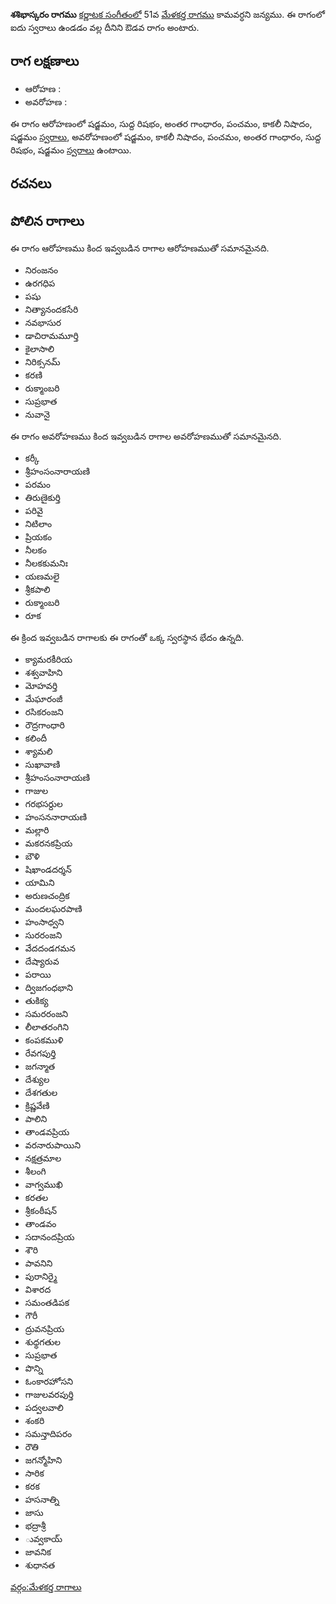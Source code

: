 {{Infobox ragam
	| name          	= శశిభాస్కరం
	| synonym	    	= 
	| mela          	= 
	| chakra        	= 
	| janaka        	= 
	| type          	= ఔడవ
	| arohanam      	= {{svaraC|S|R1|G3|P|N3|S'}} 
	| avarohanam    	= {{svaraC|S'|N3|P|G3|R1|S}}
	| jeeva         	=
	| chhaya        	=
	| nyasa         	=
	| vishesha      	= 
	| equivalent  		= 
}}
{{కర్ణాటక సంగీత రాగాలు}}
'''శశిభాస్కరం రాగము''' [[కర్ణాటక సంగీతం]]లో 51వ [[మేళకర్త రాగము]] కామవర్ధని జన్యము.  ఈ రాగంలో ఐదు స్వరాలు ఉండడం వల్ల దీనిని ఔడవ రాగం అంటారు.


==రాగ లక్షణాలు==


* ఆరోహణ : {{svaraC|S|R1|G3|P|N3|S'}} 
* అవరోహణ : {{svaraC|S'|N3|P|G3|R1|S}}

ఈ రాగం ఆరోహణంలో షడ్జమం, సుద్ద రిషభం, అంతర గాంధారం, పంచమం, కాకలీ నిషాదం, షడ్జమం [[స్వరాలు]], అవరోహణంలో షడ్జమం, కాకలీ నిషాదం, పంచమం, అంతర గాంధారం, సుద్ద రిషభం, షడ్జమం [[స్వరాలు]] ఉంటాయి.

==రచనలు==



==పోలిన రాగాలు==
ఈ రాగం ఆరోహణము కింద ఇవ్వబడిన రాగాల ఆరోహణముతో సమానమైనది.
* నిరంజనం
* ఉరగధిప
* పషు
* నిత్యానందకసేరి
* నవభాసుర
* డాచిరామమూర్తి
* కైలాసాలి
* నిరిక్సనమ్
* కరణి
* రుక్మాంబరి
* సుప్రభాత
* నువానై

ఈ రాగం అవరోహణము కింద ఇవ్వబడిన రాగాల అవరోహణముతో సమానమైనది.
* కర్కీ
* శ్రీహంసంనారాయణి
* పరమం
* తిరుణైకుర్తి
* పరివై
* నిటిలాం
* ప్రియకం
* నీలకం
* నీలకకుమనిః
* యణమలై
* శ్రీకపాలి
* రుక్మాంబరి
* రూక

ఈ క్రింద ఇవ్వబడిన రాగాలకు ఈ రాగంతో ఒక్క స్వరస్థాన భేదం ఉన్నది.
* క్యామరకీరియ
* శశ్వవాహిని
* మోహవర్తి
* మేఘారంజీ
* రసికరంజని
* రౌద్రగాంధారి
* కలిందీ
* శ్యామలి
* సుఖావాణి
* శ్రీహంసంనారాయణి
* గాజుల
* గరభసర్దుల
* హంసననారాయణి
* మల్లారి
* మకరనకప్రియ
* బౌళి
* షిఖాండదర్శన్
* యామిని
* అరుణచంద్రిక
* మందలఘరపాణి
* హంసాధ్వని
* సురరంజని
* వేదదండగమన
* దేష్యారువ
* పరాయి
* ద్విజగంధభాని
* తుకిక్య
* సమరరంజని
* లీలాతరంగిని
* కంపకముళి
* రేవగపుర్తి
* జగన్మాత
* దేశ్యుల
* దేశగతుల
* క్రిష్ణవేణి
* పాలిని
* తాండవప్రియ
* వరనారుపాయిని
* నక్షత్రమాల
* శీలంగి
* వాగ్వముఖి
* కరతల
* శ్రీకంఠీషన్
* తాండవం
* సదానందప్రియ
* శౌరి
* పావనిని
* పురానిర్మై
* విశారద
* సమంతడిపక
* గౌరీ
* ద్రువనప్రియ
* శుధ్ధగతుల
* సుప్రభాత
* పొన్ని
* ఓంకారహోసని
* గాజులవరపుర్తి
* పద్వలవాలి
* శంకరి
* సమన్తాదిపరం
* రౌతి
* జగన్మోహిని
* సారిక
* కరక
* హసనాత్ని
* జాసు
* భద్రాశ్రీ
* ువ్వకాయ్
* జావనిక
* శుధానత



[[వర్గం:మేళకర్త రాగాలు]]